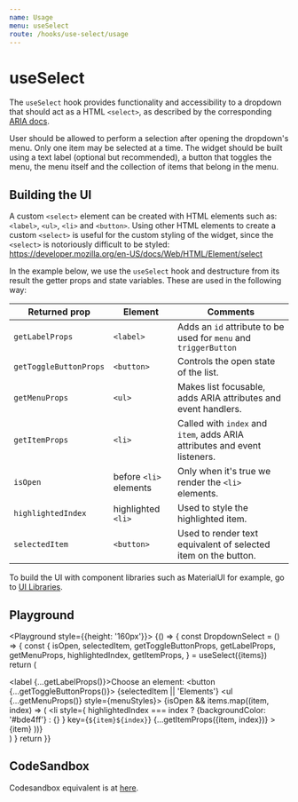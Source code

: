 ```yaml
---
name: Usage
menu: useSelect
route: /hooks/use-select/usage
---
```



# useSelect

The `useSelect` hook provides functionality and accessibility to a dropdown that should act as a HTML `<select>`, as described by the corresponding [ARIA docs](https://www.w3.org/TR/wai-aria-practices/examples/listbox/listbox-collapsible.html).

User should be allowed to perform a selection after opening the dropdown's menu. Only one item may be selected at a time.
The widget should be built using a text label (optional but recommended), a button that toggles the menu, the menu itself
and the collection of items that belong in the menu.

## Building the UI

A custom `<select>` element can be created with HTML elements such as: `<label>`, `<ul>`, `<li>` and `<button>`.
Using other HTML elements to create a custom `<select>` is useful for the custom styling of the widget, since the `<select>`
is notoriously difficult to be styled: https://developer.mozilla.org/en-US/docs/Web/HTML/Element/select

In the example below, we use the `useSelect` hook and destructure from its result the getter props and state variables. These are used in the following way:

| Returned prop          | Element                | Comments                                                                  |
| ---------------------- | ---------------------- | ------------------------------------------------------------------------- |
| `getLabelProps`        | `<label>`              | Adds an `id` attribute to be used for `menu` and `triggerButton`          |
| `getToggleButtonProps` | `<button>`             | Controls the open state of the list.                                      |
| `getMenuProps`         | `<ul>`                 | Makes list focusable, adds ARIA attributes and event handlers.            |
| `getItemProps`         | `<li>`                 | Called with `index` and `item`, adds ARIA attributes and event listeners. |
| `isOpen`               | before `<li>` elements | Only when it's true we render the `<li>` elements.                        |
| `highlightedIndex`     | highlighted `<li>`     | Used to style the highlighted item.                                       |
| `selectedItem`         | `<button>`             | Used to render text equivalent of selected item on the button.            |

To build the UI with component libraries such as MaterialUI for example, go to [UI Libraries](/hooks/use-select/ui-libraries).

## Playground

<Playground style={{height: '160px'}}>
  {() => {
    const DropdownSelect = () => {
      const {
        isOpen,
        selectedItem,
        getToggleButtonProps,
        getLabelProps,
        getMenuProps,
        highlightedIndex,
        getItemProps,
      } = useSelect({items})
      return (
        <div>
          <label {...getLabelProps()}>Choose an element:</label>
          <button {...getToggleButtonProps()}>
            {selectedItem || 'Elements'}
          </button>
          <ul {...getMenuProps()} style={menuStyles}>
            {isOpen &&
              items.map((item, index) => (
                <li
                  style={
                    highlightedIndex === index
                      ? {backgroundColor: '#bde4ff'}
                      : {}
                  }
                  key={`${item}${index}`}
                  {...getItemProps({item, index})}
                >
                  {item}
                </li>
              ))}
          </ul>
        </div>
      )
    }
    return <DropdownSelect />
  }}
</Playground>

## CodeSandbox

Codesandbox equivalent is at [here](https://codesandbox.io/s/useselect-usage-53qfj).
